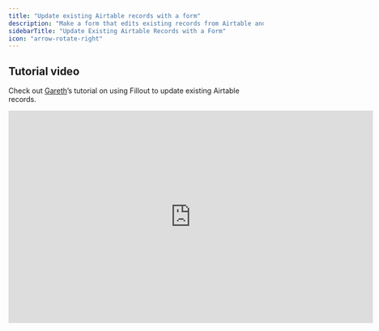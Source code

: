 ```yaml
---
title: "Update existing Airtable records with a form"
description: "Make a form that edits existing records from Airtable and pre-fills fields with data from the record."
sidebarTitle: "Update Existing Airtable Records with a Form"
icon: "arrow-rotate-right"
---
```


## Tutorial video

Check out [Gareth](https://www.garethpronovost.com/)’s tutorial on using Fillout to update existing Airtable records.

<Frame>
  <iframe width="720" height="420" src="https://www.youtube.com/embed/mvDQBif-sbE" title="Updating Airtable records with advanced Fillout forms" frameborder="0" referrerpolicy="strict-origin-when-cross-origin" allowfullscreen />
</Frame>

## How it works

### 1. Switch your form to update mode

First, choose `Airtable` on the **Integrate** tab.

<Frame>
  ![Screenshot of the Form designer tab of a form](/images/Screenshot2025-02-11at4.24.42PM.png)
</Frame>

Then specify that you want to `Update record`.

<Frame style={{ width: '576px', height: '123px' }}>
  ![Screenshot of the Form designer tab of a form](/images/updateairtableinventory.png)
</Frame>

## 2. Use a formula to specify the record to update

You'll now get a formula that defines a **unique link** for every record in your table.

Create a new `formula` field and copy the formula Fillout provides on the **Integrate** page.

<Frame style={{ width: '373px', height: '320px' }}>
  ![Screenshot of the Form designer tab of a form](/images/uat2.png)
</Frame>

## 3. Preview your form

That's it\! `Finish setup`. Try out your form in `Preview` mode, or click one of your unique links to update a record after you’ve published your form\!

Your form is **automatically pre-filled** for whichever record it is updating. This can be changed in the top left area.

<Frame>
  ![Screenshot of the Form designer tab of a form](/images/uat3.png)
</Frame>

<Note>
  **Note:** If you don’t provide an **id** in the unique URL, the form will create a new record instead.
</Note>

## Let users choose a record to update

Use [this approach](/choose-record-to-update) if you prefer to let users choose (in Fillout) which record they’d like to update.

## Advanced next steps (optional)

You can use update forms in combination with products like Airtable interfaces, Softr, or Stacker. For example, instead of adding a formula in Step 2 above, we could add a `Button` field.

<Frame style={{ width: '303px', height: '319px' }}>
  ![Screenshot of the Form designer tab of a form](/images/uat4.png)
</Frame>

Then, we can display this button in an Airtable interface, for users to easily edit the record.

<Frame style={{ width: '576px', height: '339px' }}>
  ![Screenshot of the Form designer tab of a form](/images/uat5.png)
</Frame>

## Airtable specific guides

<CardGroup cols={3}>
  <Card title="Create new linked records" icon="files-medical" iconType="regular" color="#FFC738" href="/create-new-linked-records">
    Let users create new Airtable records from a record picker in your form.
  </Card>
  <Card title="Choose a record to update" icon="files" iconType="regular" color="#FFC738" href="/choose-record-to-update">
    Let users choose the record they want to update in a custom Fillout form.
  </Card>
  <Card title="Create multiple records" icon="cabinet-filing" iconType="regular" color="#FFC738" href="/create-multiple-records-with-form">
    Make a Fillout form that creates multiple Airtable records in different tables.
  </Card>
</CardGroup>
